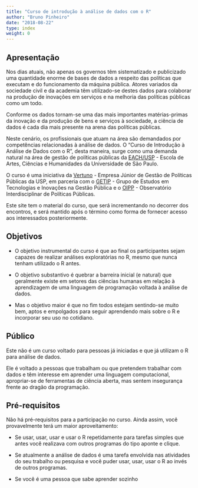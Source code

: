 ```yaml
---
title: "Curso de introdução à análise de dados com o R"
author: "Bruno Pinheiro"
date: "2018-08-22"
type: index
weight: 0
---
```


## Apresentação

Nos dias atuais, não apenas os governos têm sistematizado e publicizado uma quantidade enorme de bases de dados a respeito das políticas que executam e do funcionamento da máquina pública. Atores variados da sociedade civil e da academia têm utilizado-se destes dados para colaborar na produção de inovações em serviços e na melhoria das políticas públicas como um todo.

Conforme os dados tornam-se uma das mais importantes matérias-primas da inovação e da produção de bens e serviços à sociedade, a ciência de dados é cada dia mais presente na arena das políticas públicas.

Neste cenário, os profissionais que atuam na área são demandados por competências relacionadas à análise de dados. O "Curso de Introdução à Análise de Dados com o R", desta maneira, surge como uma demanda natural na área de gestão de políticas públicas da [EACH/USP](http://each.usp.br/) - Escola de Artes, Ciências e Humanidades da Universidade de São Paulo.

O curso é uma iniciativa da [Vertuno](http://vertunojr.wordpress.com/) - Empresa Júnior de Gestão de Políticas Públicas da USP, em parceria com o [GETIP](http://getip.net.br/) - Grupo de Estudos em Tecnologias e Inovações na Gestão Pública e o [OIPP](http://www5.each.usp.br/web/prof/oipp/) - Observatório Interdisciplinar de Políticas Públicas.

Este site tem o material do curso, que será incrementando no decorrer dos encontros, e será mantido após o término como forma de fornecer acesso aos interessados posteriormente.

## Objetivos

* O objetivo instrumental do curso é que ao final os participantes sejam capazes de realizar análises exploratórias no R, mesmo que nunca tenham utilizado o R antes.

* O objetivo substantivo é quebrar a barreira inicial (e natural) que geralmente existe em setores das ciências humanas em relação à aprendizagem de uma linguagem de programação voltada à análise de dados.

* Mas o objetivo maior é que no fim todos estejam sentindo-se muito bem, aptos e empolgados para seguir aprendendo mais sobre o R e incorporar seu uso no cotidiano.

## Público

Este não é um curso voltado para pessoas já iniciadas e que já utilizam o R para análise de dados.

Ele é voltado a pessoas que trabalham ou que pretendem trabalhar com dados e têm interesse em aprender uma linguagem computacional, apropriar-se de ferramentas de ciência aberta, mas sentem insegurança frente ao dragão da programação.

## Pré-requisitos

Não há pré-requisitos para a participação no curso. Ainda assim, você provavelmente terá um maior aproveitamento:

* Se usar, usar, usar e usar o R repetidamente para tarefas simples que antes você realizava com outros programas do tipo aponte e clique.

* Se atualmente a análise de dados é uma tarefa envolvida nas atividades do seu trabalho ou pesquisa e você puder usar, usar, usar o R ao invés de outros programas.

* Se você é uma pessoa que sabe aprender sozinho